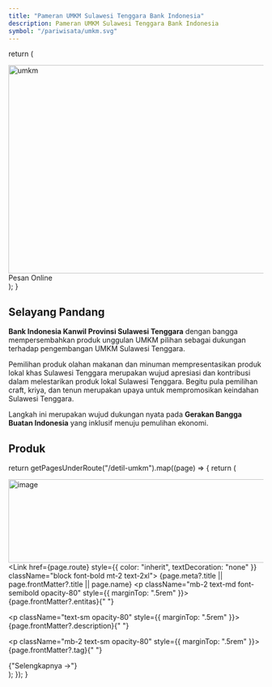 ```yaml
---
title: "Pameran UMKM Sulawesi Tenggara Bank Indonesia"
description: Pameran UMKM Sulawesi Tenggara Bank Indonesia
symbol: "/pariwisata/umkm.svg"
---
```


  return (
    <div className="relative mx-auto mb-6 max-w-screen-lg border-b border-gray-400 border-opacity-20">
      <div className="text-center mb-2">
        <Image src="/pariwisata/banner-umkm1.png" width="1100" height="412" alt="umkm" className="inline-flex"></Image>
            <Link href="https://wa.me/6287851660170" className="shadow-lg shadow-red-700 absolute bottom-0 right-0 items-center m-2 xs:m-2 sm:m-2 lg:m-6 xl:m-6 px-3 py-2 text-sm lg:text-md xl:text-md sm:text-sm xs:text-sm font-medium text-center text-white bg-red-500 rounded-full hover:bg-red-700 focus:ring-4 focus:outline-none focus:ring-blue-300 dark:bg-red-500 dark:hover:bg-red-600 dark:focus:ring-red-600">
                <PhoneArrowDownLeftIcon className="flex-shrink-0 h-4 w-4 align-middle text-white inline-flex mr-1"/> Pesan Online
            </Link>
      </div>
    </div>
  );
}

## Selayang Pandang

<BannerWisata />

**Bank Indonesia Kanwil Provinsi Sulawesi Tenggara** dengan bangga mempersembahkan produk unggulan UMKM pilihan sebagai dukungan terhadap pengembangan UMKM Sulawesi Tenggara.

Pemilihan produk olahan makanan dan minuman mempresentasikan produk lokal khas Sulawesi Tenggara merupakan wujud apresiasi dan kontribusi dalam melestarikan produk lokal Sulawesi Tenggara. Begitu pula pemilihan craft, kriya, dan tenun merupakan upaya untuk mempromosikan keindahan Sulawesi Tenggara.

Langkah ini merupakan wujud dukungan nyata pada **Gerakan Bangga Buatan Indonesia** yang inklusif menuju pemulihan ekonomi.

## Produk

  return getPagesUnderRoute("/detil-umkm").map((page) => {
    return (
      <div key={page.route} className="mb-2">
        <Link href={page.route}><Image className="block mt-8"  src={page.frontMatter?.symbol} width="1100" height="165" alt="image" /></Link>
        <Link href={page.route} style={{ color: "inherit", textDecoration: "none" }} className="block font-bold mt-2 text-2xl">
          {page.meta?.title || page.frontMatter?.title || page.name}
        </Link>
        <p className="mb-2 text-md font-semibold opacity-80" style={{ marginTop: ".5rem" }}>
           <UserIcon className="flex-shrink-0 h-4 w-4 align-middle opacity-80 inline-flex mr-1"/> {page.frontMatter?.entitas}{" "}
        </p>
        <p className="text-sm opacity-80" style={{ marginTop: ".5rem" }}>
           {page.frontMatter?.description}{" "}
        </p>
        <p className="mb-2 text-sm opacity-80" style={{ marginTop: ".5rem" }}>
           <TagIcon className="flex-shrink-0 h-4 w-4 align-middle opacity-80 inline-flex mr-1"/> {page.frontMatter?.tag}{" "}
        </p>
        <span className="inline-block text-md font-medium text-blue-500">
            <Link href={page.route}>{"Selengkapnya →"}</Link>
        </span>
      </div>
    );
  });
}

<div className="mt-2 grid grid-cols-2 sm:grid-cols-2 gap-x-2 lg:grid-cols-3 xl:grid-cols-3 xl:gap-x-2">
<WisataIndex />
</div>